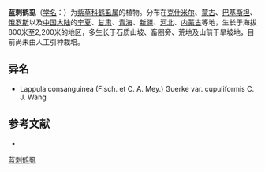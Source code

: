 {{Speciesbox
| name = 蓝刺鹤虱
| status = 
| status_system = 
| image =
| genus = Lappula
| species = consanguinea
| authority = (Fisch. et C. A. Mey.) Guerke
* 蓝刺鹤虱 ''L. c.'' var. ''consanguinea''
* [[杯翅鹤虱|杯翅鹤虱]] ''L. c.'' var. ''cupuliformis''
}}

'''蓝刺鹤虱'''（[[学名|学名]]：{{lang|la|''Lappula consanguinea''}}）为[[紫草科|紫草科]][[鹤虱属|鹤虱属]]的植物。分布在[[克什米尔|克什米尔]]、[[蒙古|蒙古]]、[[巴基斯坦|巴基斯坦]]、[[俄罗斯|俄罗斯]]以及[[中国大陆|中国大陆]]的[[宁夏|宁夏]]、[[甘肃|甘肃]]、[[青海|青海]]、[[新疆|新疆]]、[[河北|河北]]、[[内蒙古|内蒙古]]等地，生长于海拔800米至2,200米的地区，多生长于石质山坡、畜圈旁、荒地及山前干旱坡地，目前尚未由人工引种栽培。

== 异名 ==
* Lappula consanguinea (Fisch. et C. A. Mey.) Guerke var. cupuliformis C. J. Wang

== 参考文献 ==
<div class="references-small">
* {{cite web| url =http://www.bioinfo.cn/db05/KmzwSpecies.php?action=view&id=2494| title =蓝刺鹤虱（原变种）| work =《中国高等植物数据库全库》| publisher =中国科学院微生物研究所| author =昆明植物研究所| accessdate =2009-02-23| deadurl =yes| archiveurl =https://web.archive.org/web/20160305092021/http://www.bioinfo.cn/db05/KmzwSpecies.php?action=view&id=2494| archivedate =2016-03-05}}
</div>
{{Taxonbar|from=Q15226054}}

[[Category:鹤虱属|蓝刺鹤虱]]


{{植物小作品}}